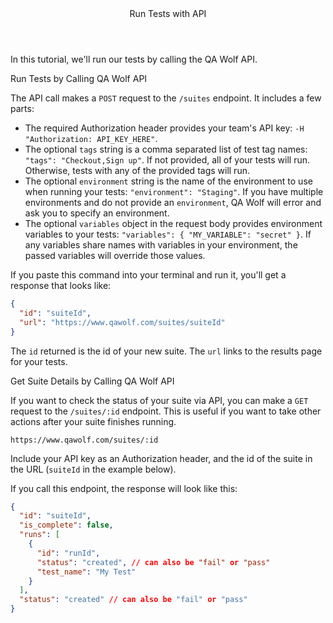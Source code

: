 

<Layout>

<Header>Run Tests with API</Header>

In this tutorial, we'll run our tests by calling the QA Wolf API.

<SubHeader>Run Tests by Calling QA Wolf API</SubHeader>

<ApiExample />

The API call makes a `POST` request to the `/suites` endpoint. It includes a few parts:

- The required <ExternalLink href="https://developer.mozilla.org/en-US/docs/Web/HTTP/Headers/Authorization">Authorization header</ExternalLink> provides your team's API key: `-H "Authorization: API_KEY_HERE"`.
- The optional `tags` string is a comma separated list of test tag names: `"tags": "Checkout,Sign up"`. If not provided, all of your tests will run. Otherwise, tests with any of the provided tags will run.
- The optional `environment` string is the name of the <Link href="use-environment-variables#create-an-environment">environment</Link> to use when running your tests: `"environment": "Staging"`. If you have multiple environments and do not provide an `environment`, QA Wolf will error and ask you to specify an environment.
- The optional `variables` object in the request body provides <Link href="use-environment-variables">environment variables</Link> to your tests: `"variables": { "MY_VARIABLE": "secret" }`. If any variables share names with variables in your environment, the passed variables will override those values.

If you paste this command into your terminal and run it, you'll get a response that looks like:

```json
{
  "id": "suiteId",
  "url": "https://www.qawolf.com/suites/suiteId"
}
```

The `id` returned is the id of your new suite. The `url` links to the results page for your tests.

<SubHeader>Get Suite Details by Calling QA Wolf API</SubHeader>

If you want to check the status of your suite via API, you can make a `GET` request to the `/suites/:id` endpoint. This is useful if you want to take other actions after your suite finishes running.

`https://www.qawolf.com/suites/:id`

Include your API key as an <ExternalLink href="https://developer.mozilla.org/en-US/docs/Web/HTTP/Headers/Authorization">Authorization header</ExternalLink>, and the id of the suite in the URL (`suiteId` in the example below).

<SuiteApiExample />

If you call this endpoint, the response will look like this:

```json
{
  "id": "suiteId",
  "is_complete": false,
  "runs": [
    {
      "id": "runId",
      "status": "created", // can also be "fail" or "pass"
      "test_name": "My Test"
    }
  ],
  "status": "created" // can also be "fail" or "pass"
}
```

<ViewRunHistory description="when you call the QA Wolf API" />

</Layout>
